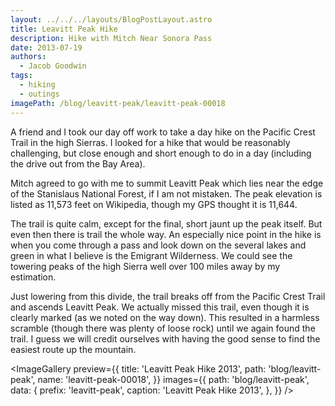 ```yaml
---
layout: ../../../layouts/BlogPostLayout.astro
title: Leavitt Peak Hike
description: Hike with Mitch Near Sonora Pass
date: 2013-07-19
authors:
  - Jacob Goodwin
tags:
  - hiking
  - outings
imagePath: /blog/leavitt-peak/leavitt-peak-00018
---
```



A friend and I took our day off work to take a day hike on the Pacific Crest Trail in the high Sierras. I looked for a hike that would be reasonably challenging, but close enough and short enough to do in a day (including the drive out from the Bay Area).

Mitch agreed to go with me to summit Leavitt Peak which lies near the edge of the Stanislaus National Forest, if I am not mistaken. The peak elevation is listed as 11,573 feet on Wikipedia, though my GPS thought it is 11,644.

The trail is quite calm, except for the final, short jaunt up the peak itself. But even then there is trail the whole way. An especially nice point in the hike is when you come through a pass and look down on the several lakes and green in what I believe is the Emigrant Wilderness. We could see the towering peaks of the high Sierra well over 100 miles away by my estimation.

Just lowering from this divide, the trail breaks off from the Pacific Crest Trail and ascends Leavitt Peak. We actually missed this trail, even though it is clearly marked (as we noted on the way down). This resulted in a harmless scramble (though there was plenty of loose rock) until we again found the trail. I guess we will credit ourselves with having the good sense to find the easiest route up the mountain.

<ImageGallery
  preview={{
    title: 'Leavitt Peak Hike 2013',
    path: 'blog/leavitt-peak',
    name: 'leavitt-peak-00018',
  }}
  images={{
    path: 'blog/leavitt-peak',
    data: {
      prefix: 'leavitt-peak',
      caption: 'Leavitt Peak Hike 2013',
    },
  }}
/>
